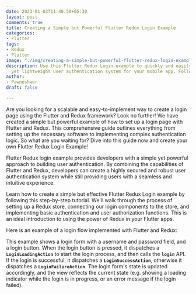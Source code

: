```yaml
---
date: 2023-01-03T11:40:50+05:30
layout: post
comments: true
title: Creating a Simple but Powerful Flutter Redux Login Example
categories:
- Flutter
tags:
- Redux
- Flutter
image: "./img/creating-a-simple-but-powerful-flutter-redux-login-example.png"
description: Use this Flutter Redux Login example to quickly and easily create a powerful
  yet lightweight user authentication system for your mobile app. Follow the guide
author:
- Pawneshwer
draft: false

---
```


Are you looking for a scalable and easy-to-implement way to create a login page using the Flutter and Redux framework? Look no further! We have created a simple but powerful example of how to set up a login page with Flutter and Redux. This comprehensive guide outlines everything from setting up the necessary software to implementing complex authentication logic. So what are you waiting for? Dive into this guide now and create your own Flutter Redux Login Example!

Flutter Redux login example provides developers with a simple yet powerful approach to building user authentication. By combining the capabilities of Flutter and Redux, developers can create a highly secured and robust user authentication system while still providing users with a seamless and intuitive experience.

Learn how to create a simple but effective Flutter Redux Login example by following this step-by-step tutorial. We'll walk through the process of setting up a Redux store, connecting our login components to the store, and implementing basic authentication and user authorization functions. This is an ideal introduction to using the power of Redux in your Flutter apps.

Here is an example of a login flow implemented with Flutter and Redux:

<Gist id='6328761649d607fff49cc292ef2afbf2' />

This example shows a login form with a username and password field, and a login button. When the login button is pressed, it dispatches a **`LoginLoadingAction`** to start the login process, and then calls the **`login`** API. If the login is successful, it dispatches a **`LoginSuccessAction`**, otherwise it dispatches a **`LoginFailureAction`**. The login form's state is updated accordingly, and the view reflects the current state (e.g. showing a loading indicator while the login is in progress, or an error message if the login failed).